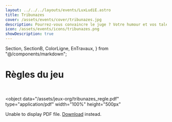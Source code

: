 ```yaml
---
layout: ../../../layouts/events/LuxLudiE.astro
title: Tribunazes
cover: /assets/events/cover/tribunazes.jpg
description: Pourrez-vous convaincre le juge ? Votre humour et vos talents d'improvisation seront de mise, car vous débattrez avec vos amis de sujets très sérieux. Les peines de chatouilles, le droit de vote des plantes ou la résurrection des dinosaures sont à l'ordre du jour. Préparez-vous à argumenter et à bien rigoler dans le Tribunaze !
icon: /assets/events/icons/tribunazes.png
showDescription: true
---
```


  Section,
  SectionB,
  ColorLigne,
  EnTravaux,
} from "@/components/markdown";

<SectionB>

# Règles du jeu

<ColorLigne />

<br />

<object
  data="/assets/jeux-org/tribunazes_regle.pdf"
  type="application/pdf"
  width="100%"
  height="500px"
>
  <p>
    Unable to display PDF file.
    <a href="/assets/jeux-org/tribunazes_regle.pdf">Download</a> instead.
  </p>
</object>

</SectionB>

<Section>
  <EnTravaux />
</Section>

